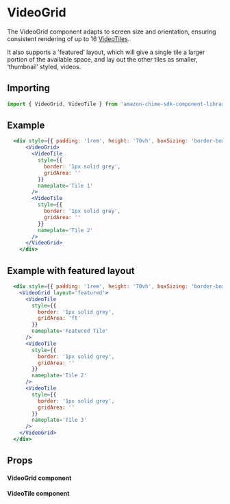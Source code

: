 

# VideoGrid

The VideoGrid component adapts to screen size and orientation, ensuring consistent rendering of up to 16 [VideoTiles](/?path=/docs/ui-components-video-videotile--video-tiles).

It also supports a 'featured’ layout, which will give a single tile a larger portion of the available space, and lay out the other tiles as smaller, ‘thumbnail’ styled, videos.

## Importing

```javascript
import { VideoGrid, VideoTile } from 'amazon-chime-sdk-component-library-react';
```

## Example

<ThemeProvider theme={lightTheme}>
  <Preview>
     <div style={{ padding: '1rem', height: '70vh', boxSizing: 'border-box' }}>
      <VideoGrid>
        <VideoTile
          style={{
            border: '1px solid grey',
            gridArea: ''
          }}
          nameplate='Tile 1'
        />
        <VideoTile
          style={{
            border: '1px solid grey',
            gridArea: ''
          }}
          nameplate='Tile 2'
        />
      </VideoGrid>
    </div>
  </Preview>
</ThemeProvider>

```jsx
  <div style={{ padding: '1rem', height: '70vh', boxSizing: 'border-box' }}>
      <VideoGrid>
        <VideoTile
          style={{
            border: '1px solid grey',
            gridArea: ''
          }}
          nameplate='Tile 1'
        />
        <VideoTile
          style={{
            border: '1px solid grey',
            gridArea: ''
          }}
          nameplate='Tile 2'
        />
      </VideoGrid>
    </div>
```

## Example with featured layout

<ThemeProvider theme={lightTheme}>
  <Preview>
     <div style={{ padding: '1rem', height: '70vh', boxSizing: 'border-box' }}>
      <VideoGrid layout='featured'>
        <VideoTile
          style={{
            border: '1px solid grey',
            gridArea: 'ft'
          }}
          nameplate='Featured Tile'
        />
        <VideoTile
          style={{
            border: '1px solid grey',
            gridArea: ''
          }}
          nameplate='Tile 2'
        />
        <VideoTile
          style={{
            border: '1px solid grey',
            gridArea: ''
          }}
          nameplate='Tile 3'
        />
      </VideoGrid>
    </div>
  </Preview>
</ThemeProvider>

```jsx
  <div style={{ padding: '1rem', height: '70vh', boxSizing: 'border-box' }}>
    <VideoGrid layout='featured'>
      <VideoTile
        style={{
          border: '1px solid grey',
          gridArea: 'ft'
        }}
        nameplate='Featured Tile'
      />
      <VideoTile
        style={{
          border: '1px solid grey',
          gridArea: ''
        }}
        nameplate='Tile 2'
      />
      <VideoTile
        style={{
          border: '1px solid grey',
          gridArea: ''
        }}
        nameplate='Tile 3'
      />
    </VideoGrid>
  </div>
```

## Props

#### VideoGrid component

<Props of={VideoGrid} />

#### VideoTile component

<Props of={VideoTile} />
